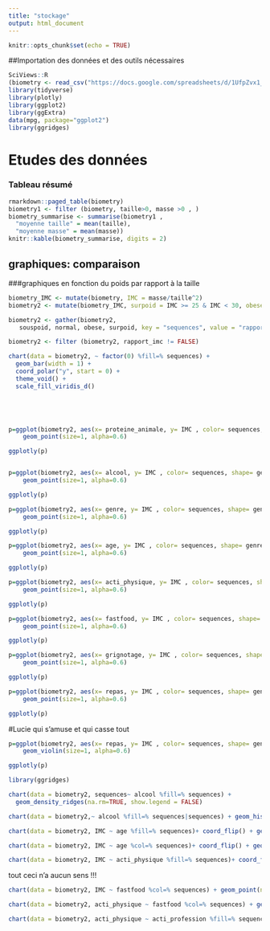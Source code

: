 ```yaml
---
title: "stockage"
output: html_document
---
```


```r
knitr::opts_chunk$set(echo = TRUE)
```

##Importation des données et des outils nécessaires
```r
SciViews::R
(biometry <- read_csv("https://docs.google.com/spreadsheets/d/1UfpZvx1_nd7d10vIMAfGVZ1vWyIuzeiKxPL0jfkNSQM/export?format=csv", locale = locale(decimal_mark = ",")))
library(tidyverse)
library(plotly)
library(ggplot2)
library(ggExtra)
data(mpg, package="ggplot2")
library(ggridges)

```

# Etudes des données
### Tableau résumé
```r
rmarkdown::paged_table(biometry)
biometry1 <- filter (biometry, taille>0, masse >0 , )
biometry_summarise <- summarise(biometry1 ,
  "moyenne taille" = mean(taille), 
  "moyenne masse" = mean(masse))
knitr::kable(biometry_summarise, digits = 2)
```


## graphiques: comparaison
###graphiques en fonction du poids par rapport à la taille
  
```r
biometry_IMC <- mutate(biometry, IMC = masse/taille^2)
biometry2 <- mutate(biometry_IMC, surpoid = IMC >= 25 & IMC < 30, obese = IMC> 30, normal = IMC <25 & IMC >= 18.5 , souspoid = IMC < 18.5)

biometry2 <- gather(biometry2,
   souspoid, normal, obese, surpoid, key = "sequences", value = "rapport_imc")

biometry2 <- filter (biometry2, rapport_imc != FALSE)

chart(data = biometry2, ~ factor(0) %fill=% sequences) +
  geom_bar(width = 1) + 
  coord_polar("y", start = 0) +
  theme_void() +
  scale_fill_viridis_d()


 



```
  
```r
p=ggplot(biometry2, aes(x= proteine_animale, y= IMC , color= sequences, shape= genre)) + 
    geom_point(size=1, alpha=0.6)

ggplotly(p)



```
  
   
```r
p=ggplot(biometry2, aes(x= alcool, y= IMC , color= sequences, shape= genre)) + 
    geom_point(size=1, alpha=0.6)

ggplotly(p)
```
 
```r
p=ggplot(biometry2, aes(x= genre, y= IMC , color= sequences, shape= genre)) + 
    geom_point(size=1, alpha=0.6)

ggplotly(p)
```

```r
p=ggplot(biometry2, aes(x= age, y= IMC , color= sequences, shape= genre)) + 
    geom_point(size=1, alpha=0.6)

ggplotly(p)
```

```r
p=ggplot(biometry2, aes(x= acti_physique, y= IMC , color= sequences, shape= genre)) + 
    geom_point(size=1, alpha=0.6)

ggplotly(p)
```

```r
p=ggplot(biometry2, aes(x= fastfood, y= IMC , color= sequences, shape= genre)) + 
    geom_point(size=1, alpha=0.6)

ggplotly(p)
```

```r
p=ggplot(biometry2, aes(x= grignotage, y= IMC , color= sequences, shape= genre)) + 
    geom_point(size=1, alpha=0.6)

ggplotly(p)
```



```r
p=ggplot(biometry2, aes(x= repas, y= IMC , color= sequences, shape= genre)) + 
    geom_point(size=1, alpha=0.6)

ggplotly(p)
```



#Lucie qui s'amuse et qui casse tout



```r
p=ggplot(biometry2, aes(x= repas, y= IMC , color= sequences, shape= genre)) + 
    geom_violin(size=1, alpha=0.6)

ggplotly(p)
```





```r
library(ggridges)

chart(data = biometry2, sequences~ alcool %fill=% sequences) +
  geom_density_ridges(na.rm=TRUE, show.legend = FALSE)
```

```r
chart(data = biometry2,~ alcool %fill=% sequences|sequences) + geom_histogram(binwidth= 1, show.legend = FALSE, na.rm = TRUE) 
```

```r
chart(data = biometry2, IMC ~ age %fill=% sequences)+ coord_flip() + geom_violin(na.rm = TRUE)
```

```r
chart(data = biometry2, IMC ~ age %col=% sequences)+ coord_flip() + geom_point(na.rm = TRUE)
```

```r
chart(data = biometry2, IMC ~ acti_physique %fill=% sequences)+ coord_flip() + geom_violin(na.rm = TRUE)
```
tout ceci n'a aucun sens !!! 

```r
chart(data = biometry2, IMC ~ fastfood %col=% sequences) + geom_point(na.rm = TRUE) + geom_smooth(method = "loess", se = FALSE)
```


```r
chart(data = biometry2, acti_physique ~ fastfood %col=% sequences) + geom_point(na.rm = TRUE) + geom_smooth(method = "loess", se = FALSE)
```

```r
chart(data = biometry2, acti_physique ~ acti_profession %fill=% sequences) + geom_boxplot(na.rm = TRUE) 
```




